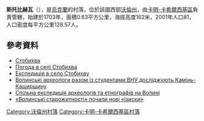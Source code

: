 {{coord|51|23|48|N|25|10|56|E|scale:30000|display=title}}

'''斯托比赫瓦'''（{{lang-uk|Стобихва}}），是[[烏克蘭|烏克蘭]]的村落，位於該國西部[[沃倫州|沃倫州]]，由[[卡明-卡希爾西基區|卡明-卡希爾西基區]]負責管轄，始建於1703年，面積0.63平方公里，海拔高度162米，2001年人口81，人口密度每平方公里128.57人。

==參考資料==
*[http://w1.c1.rada.gov.ua/pls/z7502/A005?rdat1=05.08.2012&rf7571=3654 Стоби́хва]{{dead link|date=2018年3月 |bot=InternetArchiveBot |fix-attempted=yes }}
* [http://weather.in.ua/ua/volynskaja/25282 Погода в селі Стобихва] {{Wayback|url=http://weather.in.ua/ua/volynskaja/25282 |date=20111219110957 }}
* [http://vf-ndc-oasu.ucoz.ru/news/ekspedicija_v_selo_stobikhvu/2010-07-05-100 Експедиція в село Стобихву] {{Wayback|url=http://vf-ndc-oasu.ucoz.ru/news/ekspedicija_v_selo_stobikhvu/2010-07-05-100 |date=20181226060311 }}
* [http://pravda.lutsk.ua/news/21663/ Волинські археологи разом із студентами ВНУ досліджують Камінь-Каширщину]{{dead link|date=2018年3月 |bot=InternetArchiveBot |fix-attempted=yes }}
* [http://www.pamjatky.org.ua/DetailedNews.aspx?NewsID=11031 Спільна експедиція археологів та етнографів на Волині]{{dead link|date=2018年3月 |bot=InternetArchiveBot |fix-attempted=yes }}
* [http://perec.in.ua/news/4542/ «Волинські старожитності» почали нові «ізиски»]{{dead link|date=2018年3月 |bot=InternetArchiveBot |fix-attempted=yes }}

[[Category:沃倫州村落|Category:沃倫州村落]]
[[Category:卡明-卡希爾西基區村落|Category:卡明-卡希爾西基區村落]]


{{Volyn-geo-stub}}